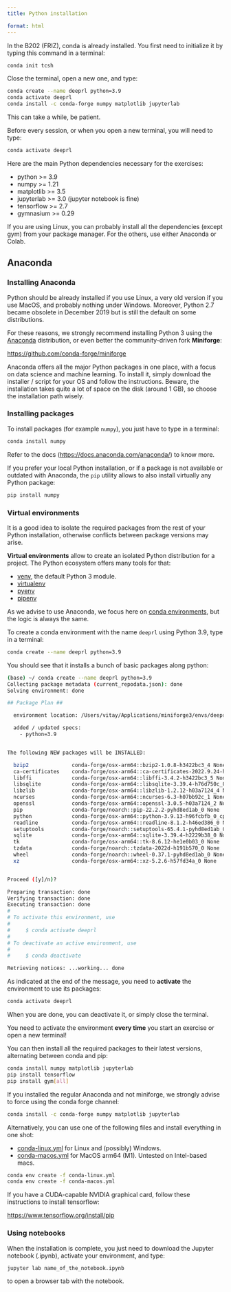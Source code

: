 ```yaml
---
title: Python installation

format: html
---
```


::: {.callout-note}
In the B202 (FRIZ), conda is already installed. You first need to initialize it by typing this command in a terminal:

```bash
conda init tcsh
```

Close the terminal, open a new one, and type:

```bash
conda create --name deeprl python=3.9
conda activate deeprl
conda install -c conda-forge numpy matplotlib jupyterlab
```

This can take a while, be patient.

Before every session, or when you open a new terminal, you will need to type:

```bash
conda activate deeprl
```
:::

Here are the main Python dependencies necessary for the exercises:

* python >= 3.9
* numpy >= 1.21
* matplotlib >= 3.5
* jupyterlab >= 3.0 (jupyter notebook is fine)
* tensorflow >= 2.7
* gymnasium >= 0.29

If you are using Linux, you can probably install all the dependencies (except gym) from your package manager. For the others, use either Anaconda or Colab.

## Anaconda

### Installing Anaconda

Python should be already installed if you use Linux, a very old version if you use MacOS, and probably nothing under Windows. Moreover, Python 2.7 became obsolete in December 2019 but is still the default on some distributions. 

For these reasons, we strongly recommend installing Python 3 using the [Anaconda](https://www.anaconda.com/products/individual) distribution, or even better the community-driven fork **Miniforge**:

<https://github.com/conda-forge/miniforge>


Anaconda offers all the major Python packages in one place, with a focus on data science and machine learning. To install it, simply download the installer / script for your OS and follow the instructions. Beware, the installation takes quite a lot of space on the disk (around 1 GB), so choose the installation path wisely.

### Installing packages

To install packages (for example `numpy`), you just have to type in a terminal:

```bash
conda install numpy
```

Refer to the docs (<https://docs.anaconda.com/anaconda/>) to know more. 

If you prefer your local Python installation, or if a package is not available or outdated with Anaconda, the `pip` utility allows to also install virtually any Python package:

```bash
pip install numpy
```

### Virtual environments

It is a good idea to isolate the required packages from the rest of your Python installation, otherwise conflicts between package versions may arise. 

**Virtual environments** allow to create an isolated Python distribution for a project. The Python ecosystem offers many tools for that:

* [venv](https://docs.python.org/3/library/venv.html), the default Python 3 module.
* [virtualenv](https://github.com/pypa/virtualenv)
* [pyenv](https://github.com/pyenv/pyenv)
* [pipenv](https://pypi.org/project/pipenv/)

As we advise to use Anaconda, we focus here on [conda environments](https://conda.io/projects/conda/en/latest/user-guide/tasks/manage-environments.html), but the logic is always the same.

To create a conda environment with the name `deeprl` using Python 3.9, type in a terminal:

```bash
conda create --name deeprl python=3.9
```

You should see that it installs a bunch of basic packages along python:

```bash
(base) ~/ conda create --name deeprl python=3.9
Collecting package metadata (current_repodata.json): done
Solving environment: done

## Package Plan ##

  environment location: /Users/vitay/Applications/miniforge3/envs/deeprl

  added / updated specs:
    - python=3.9


The following NEW packages will be INSTALLED:

  bzip2              conda-forge/osx-arm64::bzip2-1.0.8-h3422bc3_4 None
  ca-certificates    conda-forge/osx-arm64::ca-certificates-2022.9.24-h4653dfc_0 None
  libffi             conda-forge/osx-arm64::libffi-3.4.2-h3422bc3_5 None
  libsqlite          conda-forge/osx-arm64::libsqlite-3.39.4-h76d750c_0 None
  libzlib            conda-forge/osx-arm64::libzlib-1.2.12-h03a7124_4 None
  ncurses            conda-forge/osx-arm64::ncurses-6.3-h07bb92c_1 None
  openssl            conda-forge/osx-arm64::openssl-3.0.5-h03a7124_2 None
  pip                conda-forge/noarch::pip-22.2.2-pyhd8ed1ab_0 None
  python             conda-forge/osx-arm64::python-3.9.13-h96fcbfb_0_cpython None
  readline           conda-forge/osx-arm64::readline-8.1.2-h46ed386_0 None
  setuptools         conda-forge/noarch::setuptools-65.4.1-pyhd8ed1ab_0 None
  sqlite             conda-forge/osx-arm64::sqlite-3.39.4-h2229b38_0 None
  tk                 conda-forge/osx-arm64::tk-8.6.12-he1e0b03_0 None
  tzdata             conda-forge/noarch::tzdata-2022d-h191b570_0 None
  wheel              conda-forge/noarch::wheel-0.37.1-pyhd8ed1ab_0 None
  xz                 conda-forge/osx-arm64::xz-5.2.6-h57fd34a_0 None


Proceed ([y]/n)?

Preparing transaction: done
Verifying transaction: done
Executing transaction: done
#
# To activate this environment, use
#
#     $ conda activate deeprl
#
# To deactivate an active environment, use
#
#     $ conda deactivate

Retrieving notices: ...working... done
```

As indicated at the end of the message, you need to **activate** the environment to use its packages:

```bash
conda activate deeprl
```

When you are done, you can deactivate it, or simply close the terminal.

::: {.callout-note}
You need to activate the environment **every time** you start an exercise or open a new terminal!
:::

You can then install all the required packages to their latest versions, alternating between conda and pip:

```bash
conda install numpy matplotlib jupyterlab
pip install tensorflow
pip install gym[all]
```
::: {.callout-hint}
If you installed the regular Anaconda and not miniforge, we strongly advise to force using the conda forge channel:

```bash
conda install -c conda-forge numpy matplotlib jupyterlab
```
:::


Alternatively, you can use one of the following files and install everything in one shot:

* [conda-linux.yml](./conda-linux.yml) for Linux and (possibly) Windows.
* [conda-macos.yml](./conda-macos.yml) for MacOS arm64 (M1). Untested on Intel-based macs.

```bash
conda env create -f conda-linux.yml
conda env create -f conda-macos.yml
```

::: {.callout-note}

If you have a CUDA-capable NVIDIA graphical card, follow these instructions to install tensorflow:

<https://www.tensorflow.org/install/pip>
:::

### Using notebooks

When the installation is complete, you just need to download the Jupyter notebook (.ipynb), activate your environment, and type:

```bash
jupyter lab name_of_the_notebook.ipynb
```

to open a browser tab with the notebook.
